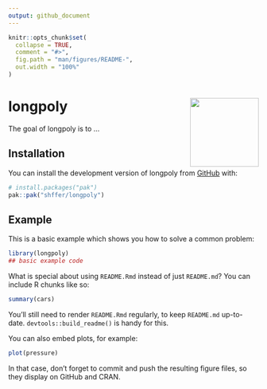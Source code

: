 ```yaml
---
output: github_document
---
```


<!-- README.md is generated from README.Rmd. Please edit that file -->

```r
knitr::opts_chunk$set(
  collapse = TRUE,
  comment = "#>",
  fig.path = "man/figures/README-",
  out.width = "100%"
)
```

# longpoly <a href="https://dplyr.tidyverse.org"><img src="man/figures/longpoly_logo.png" align="right" height="138" /></a>

<!-- badges: start -->
<!-- badges: end -->

The goal of longpoly is to ...

## Installation

You can install the development version of longpoly from [GitHub](https://github.com/) with:

``` r
# install.packages("pak")
pak::pak("shffer/longpoly")
```

## Example

This is a basic example which shows you how to solve a common problem:

```r
library(longpoly)
## basic example code
```

What is special about using `README.Rmd` instead of just `README.md`? You can include R chunks like so:

```r
summary(cars)
```

You'll still need to render `README.Rmd` regularly, to keep `README.md` up-to-date. `devtools::build_readme()` is handy for this.

You can also embed plots, for example:

```r
plot(pressure)
```

In that case, don't forget to commit and push the resulting figure files, so they display on GitHub and CRAN.
